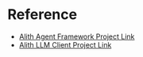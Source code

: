 # Reference

- [Alith Agent Framework Project Link](https://github.com/0xLazAI/alith)
- [Alith LLM Client Project Link](https://github.com/0xLazAI/llm_client)
